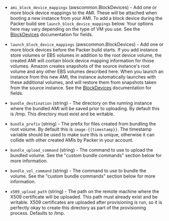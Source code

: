 <!-- Code generated from the comments of the Config struct in builder/amazon/instance/builder.go; DO NOT EDIT MANUALLY -->

-   `ami_block_device_mappings` (awscommon.BlockDevices) - Add one or more block device mappings to the AMI. These will be attached
    when booting a new instance from your AMI. To add a block device during
    the Packer build see `launch_block_device_mappings` below. Your options
    here may vary depending on the type of VM you use. See the
    [BlockDevices](#block-devices-configuration) documentation for fields.
    
-   `launch_block_device_mappings` (awscommon.BlockDevices) - Add one or more block devices before the Packer build starts. If you add
    instance store volumes or EBS volumes in addition to the root device
    volume, the created AMI will contain block device mapping information
    for those volumes. Amazon creates snapshots of the source instance's
    root volume and any other EBS volumes described here. When you launch an
    instance from this new AMI, the instance automatically launches with
    these additional volumes, and will restore them from snapshots taken
    from the source instance. See the
    [BlockDevices](#block-devices-configuration) documentation for fields.
    
-   `bundle_destination` (string) - The directory on the running instance where the bundled AMI will be
    saved prior to uploading. By default this is /tmp. This directory must
    exist and be writable.
    
-   `bundle_prefix` (string) - The prefix for files created from bundling the root volume. By default
    this is `image-{{timestamp}}`. The timestamp variable should be used to
    make sure this is unique, otherwise it can collide with other created
    AMIs by Packer in your account.
    
-   `bundle_upload_command` (string) - The command to use to upload the bundled volume. See the "custom bundle
    commands" section below for more information.
    
-   `bundle_vol_command` (string) - The command to use to bundle the volume. See the "custom bundle
    commands" section below for more information.
    
-   `x509_upload_path` (string) - The path on the remote machine where the X509 certificate will be
    uploaded. This path must already exist and be writable. X509
    certificates are uploaded after provisioning is run, so it is perfectly
    okay to create this directory as part of the provisioning process.
    Defaults to /tmp.
    
